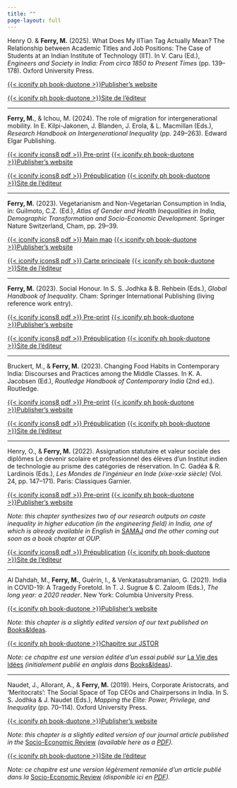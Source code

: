 ```yaml
---
title: ""
page-layout: full
---
```


Henry O. & **Ferry, M.** (2025). What Does My IITian Tag Actually Mean? The Relationship between Academic Titles and Job Positions: The Case of Students at an Indian Institute of Technology (IIT). In V. Caru (Ed.), *Engineers and Society in India: From circa 1850 to Present Times* (pp. 139–178). Oxford University Press.  

::: {.content-visible when-profile="english"}
[{{< iconify ph book-duotone >}}Publisher's website](https://doi.org/10.1093/9780198935940.003.0006)
:::

::: {.content-visible when-profile="french"}
[{{< iconify ph book-duotone >}}Site de l'éditeur](https://doi.org/10.1093/9780198935940.003.0006)
:::

------------------------------------------------------------------------


**Ferry, M.**, & Ichou, M. (2024). The role of migration for intergenerational mobility. In E. Kilpi-Jakonen, J. Blanden, J. Erola, & L. Macmillan (Eds.), *Research Handbook on Intergenerational Inequality* (pp. 249–263). Edward Elgar Publishing. 

::: {.content-visible when-profile="english"}
[{{< iconify icons8 pdf >}} Pre-print](chapters/ferry-ichou-2024/Ferry_Ichou_2024_ChapterIntergMobilityMigration.pdf) [{{< iconify ph book-duotone >}}Publisher's website](https://doi.org/10.4337/9781800888265.00027)
:::

::: {.content-visible when-profile="french"}
[{{< iconify icons8 pdf >}} Prépublication](chapters/ferry-ichou-2024/Ferry_Ichou_2024_ChapterIntergMobilityMigration.pdf) [{{< iconify ph book-duotone >}}Site de l'éditeur](https://doi.org/10.4337/9781800888265.00027)
:::

------------------------------------------------------------------------

**Ferry, M.** (2023). Vegetarianism and Non-Vegetarian Consumption in India, in: Guilmoto, C.Z. (Ed.), *Atlas of Gender and Health Inequalities in India, Demographic Transformation and Socio-Economic Development*. Springer Nature Switzerland, Cham, pp. 29–39.

::: {.content-visible when-profile="english"}
[{{< iconify icons8 pdf >}} Main map](chapters/ferry-map-veg-2023/VegetarianismMap.png) [{{< iconify ph book-duotone >}}Publisher's website](https://doi.org/10.1007/978-3-031-47847-5_3)
:::

::: {.content-visible when-profile="french"}
[{{< iconify icons8 pdf >}} Carte principale](chapters/ferry-map-veg-2023/VegetarianismMap.png) [{{< iconify ph book-duotone >}}Site de l'éditeur](https://doi.org/10.1007/978-3-031-47847-5_3)
:::

------------------------------------------------------------------------

**Ferry, M.** (2023). Social Honour. In S. S. Jodhka & B. Rehbein (Eds.), *Global Handbook of Inequality*. Cham: Springer International Publishing (living reference work entry).

::: {.content-visible when-profile="english"}
[{{< iconify icons8 pdf >}} Pre-print](chapters/ferry-2023/Preprint-ferry-2023.pdf) [{{< iconify ph book-duotone >}}Publisher's website](https://doi.org/10.1007/978-3-030-97417-6_20-1)
:::

::: {.content-visible when-profile="french"}
[{{< iconify icons8 pdf >}} Prépublication](chapters/ferry-2023/Preprint-ferry-2023.pdf) [{{< iconify ph book-duotone >}}Site de l'éditeur](https://doi.org/10.1007/978-3-030-97417-6_20-1)
:::

------------------------------------------------------------------------

Bruckert, M., & **Ferry, M.** (2023). Changing Food Habits in Contemporary India: Discourses and Practices among the Middle Classes. In K. A. Jacobsen (Ed.), *Routledge Handbook of Contemporary India* (2nd ed.). Routledge.

::: {.content-visible when-profile="english"}
[{{< iconify icons8 pdf >}} Pre-print](chapters/bruckert-ferry-2023/Bruckert_Ferry_2023.pdf) [{{< iconify ph book-duotone >}}Publisher's website](https://www.taylorfrancis.com/chapters/edit/10.4324/9781003278436-42/changing-food-habits-contemporary-india-micha%C3%ABl-bruckert-mathieu-ferry)
:::

::: {.content-visible when-profile="french"}
[{{< iconify icons8 pdf >}} Prépublication](chapters/bruckert-ferry-2023/Bruckert_Ferry_2023.pdf) [{{< iconify ph book-duotone >}}Site de l'éditeur](https://www.taylorfrancis.com/chapters/edit/10.4324/9781003278436-42/changing-food-habits-contemporary-india-micha%C3%ABl-bruckert-mathieu-ferry)
:::

------------------------------------------------------------------------

Henry, O., & **Ferry, M.** (2022). Assignation statutaire et valeur sociale des diplômes Le devenir scolaire et professionnel des élèves ­d'un Institut indien de technologie au prisme des catégories de réservation. In C. Gadéa & R. Lardinois (Eds.), *Les Mondes de l'ingénieur en Inde (xixe-xxie siècle)* (Vol. 24, pp. 147--171). Paris: Classiques Garnier.

::: {.content-visible when-profile="english"}
[{{< iconify icons8 pdf >}} Pre-print](https://hal.science/hal-03922691/document) [{{< iconify ph book-duotone >}}Publisher's website](https://classiques-garnier.com/les-mondes-de-l-ingenieur-en-inde-xixe-xxie-siecle-assignation-statutaire-et-valeur-sociale-des-diplomes.html)

*Note: this chapter synthesizes two of our research outputs on caste inequality in higher education (in the engineering field) in India, one of which is already available in English in* [SAMAJ](https://doi.org/10.4000/samaj.4291) *and the other coming out soon as a book chapter at OUP.*
:::

::: {.content-visible when-profile="french"}
[{{< iconify icons8 pdf >}} Prépublication](https://hal.science/hal-03922691/document) [{{< iconify ph book-duotone >}}Site de l'éditeur](https://classiques-garnier.com/les-mondes-de-l-ingenieur-en-inde-xixe-xxie-siecle-assignation-statutaire-et-valeur-sociale-des-diplomes.html)
:::

------------------------------------------------------------------------

Al Dahdah, M., **Ferry, M.**, Guérin, I., & Venkatasubramanian, G. (2021). India in COVID-19: A Tragedy Foretold. In T. J. Sugrue & C. Zaloom (Eds.), *The long year: a 2020 reader*. New York: Columbia University Press.

::: {.content-visible when-profile="english"}
[{{< iconify ph book-duotone >}}Publisher's website](https://www.jstor.org/stable/10.7312/sugr20452?turn_away=true)

*Note: this chapter is a slightly edited version of our text published on* [Books&Ideas](https://laviedesidees.fr/The-Covid-19-Crisis-in-India)*.*
:::

::: {.content-visible when-profile="french"}
[{{< iconify ph book-duotone >}}Chapitre sur JSTOR](https://www.jstor.org/stable/10.7312/sugr20452?turn_away=true)

*Note: ce chapitre est une version éditée d'un essai publié sur* [La Vie des Idées](https://laviedesidees.fr/L-Inde-face-a-la-crise-du-Covid-19) *(initialement publié en anglais dans* [Books&Ideas](https://laviedesidees.fr/The-Covid-19-Crisis-in-India)*)*.
:::

------------------------------------------------------------------------

Naudet, J., Allorant, A., & **Ferry, M.** (2019). Heirs, Corporate Aristocrats, and 'Meritocrats': The Social Space of Top CEOs and Chairpersons in India. In S. S. Jodhka & J. Naudet (Eds.), *Mapping the Elite: Power, Privilege, and Inequality* (pp. 70--114). Oxford University Press.

::: {.content-visible when-profile="english"}
[{{< iconify ph book-duotone >}}Publisher's website](https://doi.org/10.1093/oso/9780199491070.003.0003)

*Note: this chapter is a slightly edited version of our journal article published in the* [Socio-Economic Review](https://doi.org/10.1093/ser/mwx035) *(available here as a [PDF](articles/naudet-allorant-ferry-2018/ser.pdf)).*
:::

::: {.content-visible when-profile="french"}
[{{< iconify ph book-duotone >}}Site de l'éditeur](https://doi.org/10.1093/oso/9780199491070.003.0003)

*Note: ce chapitre est une version légèrement remaniée d'un article publié dans la* [Socio-Economic Review](https://doi.org/10.1093/ser/mwx035) *(disponible ici en [PDF](articles/naudet-allorant-ferry-2018/ser.pdf)).*
:::
